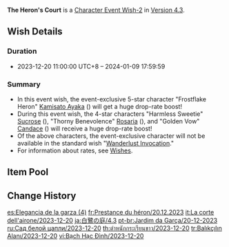 {{Wish
|name              = The Heron's Court 2023-12-20
|image             = The Heron's Court 2023-12-20.png
|type              = Character Event
|type2             = Character Event-2
|duration          = event
|time_start        = 2023-12-20 11:00:00
|time_start_offset = GMT+8
|time_end          = 2024-01-09 17:59:59
|link              = https://genshin.hoyoverse.com/en/news/detail/114060
|preceding         = Twilight Arbiter/2023-11-28
|preceding2        = Azure Excursion/2023-11-28
|succeeding        = Reign of Serenity/2024-01-09
|succeeding2       = Tapestry of Golden Flames/2024-01-09
|alongside         = In the Name of the Rosula/2023-12-20
|alongside2        = Epitome Invocation/2023-12-20
|previous          = The Heron's Court/2023-03-21
}}
'''The Heron's Court''' is a [[Character Event Wish-2]] in [[Version 4.3]].

==Wish Details==
===Duration===
* 2023-12-20 11:00:00 UTC+8 &ndash; 2024-01-09 17:59:59

===Summary===
* In this event wish, the event-exclusive 5-star character "Frostflake Heron" [[Kamisato Ayaka]] ({{Cryo}}) will get a huge drop-rate boost!
* During this event wish, the 4-star characters "Harmless Sweetie" [[Sucrose]] ({{Anemo}}), "Thorny Benevolence" [[Rosaria]] ({{Cryo}}), and "Golden Vow" [[Candace]] ({{Hydro}}) will receive a huge drop-rate boost!
* Of the above characters, the event-exclusive character will not be available in the standard wish "[[Wanderlust Invocation]]."
* For information about rates, see [[Wish]]es.

==Item Pool==
{{Wish Pool
|character_5_F = Kamisato Ayaka
|character_4_F = Sucrose; Rosaria; Candace
|character_5   = Dehya; Diluc; Jean; Keqing; Mona; Qiqi; Tighnari
|character_4   = Barbara; Beidou; Bennett; Charlotte; Chongyun; Collei; Diona; Dori; Faruzan; Fischl; Freminet; Gorou; Kaveh; Kirara; Kujou Sara; Kuki Shinobu; Layla; Lynette; Mika; Ningguang; Noelle; Razor; Sayu; Shikanoin Heizou; Thoma; Xiangling; Xingqiu; Xinyan; Yanfei; Yaoyao; Yun Jin
|weapon_4      = Dragon's Bane; Eye of Perception; Favonius Codex; Favonius Greatsword; Favonius Lance; Favonius Sword; Favonius Warbow; Lion's Roar; Rainslasher; Rust; Sacrificial Bow; Sacrificial Fragments; Sacrificial Greatsword; Sacrificial Sword; The Bell; The Flute; The Stringless; The Widsith
|weapon_3      = Black Tassel; Bloodtainted Greatsword; Cool Steel; Debate Club; Emerald Orb; Ferrous Shadow; Harbinger of Dawn; Magic Guide; Raven Bow; Sharpshooter's Oath; Skyrider Sword; Slingshot; Thrilling Tales of Dragon Slayers
}}

==Change History==
{{Change History|4.3}}

[[es:Elegancia de la garza (4)]]
[[fr:Prestance du héron/20.12.2023]]
[[it:La corte dell'airone/2023-12-20]]
[[ja:白鷺の庭/4.3]]
[[pt-br:Jardim da Garça/20-12-2023]]
[[ru:Сад белой цапли/2023-12-20]]
[[th:ตำหนักกระเรียนขาว/2023-12-20]]
[[tr:Balıkçılın Alanı/2023-12-20]]
[[vi:Bạch Hạc Đình/2023-12-20]]